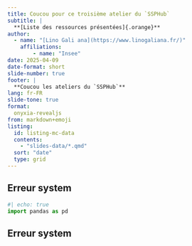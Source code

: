 ```yaml
---
title: Coucou pour ce troisième atelier du `SSPHub`
subtitle: |
  **[Liste des ressources présentées]{.orange}**
author:
  - name: "[Lino Gali ana](https://www.linogaliana.fr/)"
    affiliations:
        - name: "Insee"
date: 2025-04-09
date-format: short
slide-number: true
footer: |
  **Coucou les ateliers du `SSPHub`**
lang: fr-FR
slide-tone: true
format:
  onyxia-revealjs
from: markdown+emoji
listing:
  id: listing-mc-data
  contents:
    - "slides-data/*.qmd"
  sort: "date"
  type: grid
---
```


## Erreur system

```python
#| echo: true
import pandas as pd
```

## Erreur system

::: {#listing-mc-data}
:::
